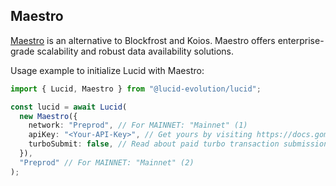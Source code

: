 ## Maestro

[Maestro](https://gomaestro.org) is an alternative to Blockfrost and Koios. Maestro offers enterprise-grade scalability and robust data availability solutions.

Usage example to initialize Lucid with Maestro:

```typescript
import { Lucid, Maestro } from "@lucid-evolution/lucid";

const lucid = await Lucid(
  new Maestro({
    network: "Preprod", // For MAINNET: "Mainnet" (1)
    apiKey: "<Your-API-Key>", // Get yours by visiting https://docs.gomaestro.org/docs/Getting-started/Sign-up-login
    turboSubmit: false, // Read about paid turbo transaction submission feature at https://docs.gomaestro.org/docs/Dapp%20Platform/Turbo%20Transaction
  }),
  "Preprod" // For MAINNET: "Mainnet" (2)
);
```
